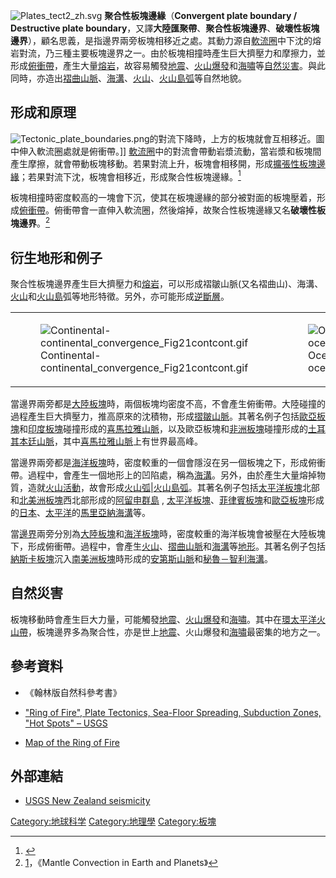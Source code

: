 [[File:Plates_tect2_zh.svg|thumb]]
'''聚合性板塊邊緣'''（'''Convergent plate boundary / Destructive plate boundary'''，又譯'''大陸匯聚帶'''、'''聚合性板塊邊界'''、'''破壞性板塊邊界'''），顧名思義，是指邊界兩旁板塊相移近之處。其動力源自[[軟流圈|軟流圈]]中下沈的熔岩對流，乃三種主要板塊邊界之一。由於板塊相撞時產生巨大擠壓力和摩擦力，並形成[[隱沒帶|俯衝帶]]，產生大量[[熔岩|熔岩]]，故容易觸發[[地震|地震]]、[[火山爆發|火山爆發]]和[[海嘯|海嘯]]等[[自然災害|自然災害]]。與此同時，亦造出[[褶曲山脈|褶曲山脈]]、[[海溝|海溝]]、[[火山|火山]]、[[火山弧|火山島弧]]等自然地貌。

==形成和原理==
[[File:Tectonic_plate_boundaries.png|thumb]]的對流下降時，上方的板塊就會互相移近。圖中伸入軟流圈處就是俯衝帶。]]
{{Main|板塊構造論}}
[[軟流圈|軟流圈]]中的對流會帶動岩漿流動，當岩漿和板塊間產生摩擦，就會帶動板塊移動。若果對流上升，板塊會相移開，形成[[分離板塊邊緣|擴張性板塊邊緣]]；若果對流下沈，板塊會相移近，形成聚合性板塊邊緣。<ref>{{Cite web |url=http://pubs.usgs.gov/publications/text/understanding.html |title=Understanding Plate Tectonics |accessdate=2012-08-28 |archive-date=2006-02-07 |archive-url=https://web.archive.org/web/20060207093949/http://pubs.usgs.gov/publications/text/understanding.html |dead-url=no }}</ref>


板塊相撞時密度較高的一塊會下沉，使其在板塊邊緣的部分被對面的板塊壓着，形成[[隱沒帶|俯衝帶]]。俯衝帶會一直伸入軟流圈，然後熔掉，故聚合性板塊邊緣又名'''破壞性板塊邊界'''。<ref>[http://books.google.com.hk/books?id=ij4BaFFpYHAC&pg=PA16&redir_esc=y#v=onepage&q&f=false]，《Mantle Convection in Earth and Planets》</ref>

==衍生地形和例子==
聚合性板塊邊界產生巨大擠壓力和[[熔岩|熔岩]]，可以形成褶皺山脈(又名褶曲山)、海溝、[[火|火]][[山|山]]和[[火|火]][[山|山]][[島|島]]弧等地形特徵。另外，亦可能形成[[斷層|逆斷層]]。

{|align="center"  
|[[File:Continental-continental_convergence_Fig21contcont.gif|thumb]]
|[[File:Oceanic-oceanic_convergence_Fig21oceanocean.gif|thumb]]
|[[File:Active_Margin.svg|thumb]]
|}

當邊界兩旁都是[[大陸板塊|大陸板塊]]時，兩個板塊均密度不高，不會產生俯衝帶。大陸碰撞的過程產生巨大擠壓力，推高原來的沈積物，形成[[摺皺山脈|摺皺山脈]]。其著名例子包括[[歐亞板塊|歐亞板塊]]和[[印度板塊|印度板塊]]碰撞形成的[[喜馬拉雅山脈|喜馬拉雅山脈]]，以及歐亞板塊和[[非洲板塊|非洲板塊]]碰撞形成的[[土耳其|土耳其]][[本廷山脈|本廷山脈]]，其中[[喜馬拉雅山脈|喜馬拉雅山脈]]上有世界最高峰。

當邊界兩旁都是[[海洋板塊|海洋板塊]]時，密度較重的一個會隱沒在另一個板塊之下，形成俯衝帶。過程中，會產生一個地形上的凹陷處，稱為[[海溝|海溝]]。另外，由於產生大量熔掉物質，造就[[火山活動|火山活動]]，故會形成[[火|火]][[山|山]][[弧|弧]]|[[火|火]][[山|山]][[島弧|島弧]]。其著名例子包括[[太平洋板塊|太平洋板塊]]北部和[[北美洲板塊|北美洲板塊]]西北部形成的[[阿留申群島|阿留申群島]] , [[太平洋板塊|太平洋板塊]]、[[菲律賓板塊|菲律賓板塊]]和[[歐亞板塊|歐亞板塊]]形成的[[日本|日本]]、[[太平洋|太平洋]]的[[馬里亞納海溝|馬里亞納海溝]]等。

當[[邊界|邊界]]兩旁分別為[[大陸板塊|大陸板塊]]和[[海洋板塊|海洋板塊]]時，密度較重的海洋板塊會被壓在大陸板塊下，形成俯衝帶。過程中，會產生[[火山|火山]]、[[摺曲山脈|摺曲山脈]]和[[海溝|海溝]]等[[地形|地形]]。其著名例子包括[[納斯卡板塊|納斯卡板塊]]沉入[[南美洲板塊|南美洲板塊]]時形成的[[安地斯山脈|安第斯山脈]]和[[秘鲁-智利海沟|秘魯－智利海溝]]。

==自然災害==
板塊移動時會產生巨大力量，可能觸發[[地震|地震]]、[[火山爆發|火山爆發]]和[[海嘯|海嘯]]。其中在[[環太平洋火山帶|環太平洋火山帶]]，板塊邊界多為聚合性，亦是世上[[地震|地震]]、火山爆發和[[海嘯|海嘯]]最密集的地方之一。

==參考資料==
<div class="references-small">
<references />
*《翰林版自然科參考書》
* {{en}}[http://vulcan.wr.usgs.gov/Glossary/PlateTectonics/description_plate_tectonics.html "Ring of Fire", Plate Tectonics, Sea-Floor Spreading, Subduction Zones, "Hot Spots" – USGS] {{Wayback|url=http://vulcan.wr.usgs.gov/Glossary/PlateTectonics/description_plate_tectonics.html |date=20051231014659 }}
*{{en}}[http://pubs.usgs.gov/publications/text/fire.html Map of the Ring of Fire] {{Wayback|url=http://pubs.usgs.gov/publications/text/fire.html |date=20060206205546 }}
</div>


==外部連結==
*[https://web.archive.org/web/20051210020829/http://neic.usgs.gov/neis/world/new_zealand/ USGS New Zealand seismicity]

[[Category:地球科学|Category:地球科学]]
[[Category:地理學|Category:地理學]]
[[Category:板塊|Category:板塊]]